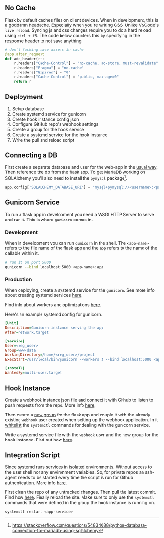 ## No Cache

Flask by default caches files on client devices. When in development, this is a goddamn headache. Especially when you're writing CSS. Unlike VSCode's `live reload`. Syncing js and css changes require you to do a hard reload using `ctrl + f5`. The code below counters this by specifying in the response header to not save anything.

``` python
# don't fucking save assets in cache
@app.after_request
def add_header(r):
    r.headers["Cache-Control"] = "no-cache, no-store, must-revalidate"
    r.headers["Pragma"] = "no-cache"
    r.headers["Expires"] = "0"
    r.headers["Cache-Control"] = "public, max-age=0"
    return r
```

## Deployment

1. Setup database
2. Create systemd service for gunicorn
3. Create hook instance config json
4. Configure GitHub repo's webhook settings
5. Create a group for the hook service
6. Create a systemd service for the hook instance
7. Write the pull and reload script

## Connecting a DB

First create a separate database and user for the web-app in the [usual way](/general/database#creating). Then reference the db from the flask app. To get MariaDB working on SQLAlchemy you'll also need to install the `pymysql` package[^2].

``` python
app.config['SQLALCHEMY_DATABASE_URI'] = "mysql+pymysql://<username>:<password>@localhost/<app-db-name>?charset=utf8mb4"
```

## Gunicorn Service

To run a flask app in development you need a WSGI HTTP Server to serve and run it. This is where `gunicorn` comes in. 

### Development

When in development you can run `gunicorn` in the shell. The `<app-name>` refers to the file name of the flask app and the `app` refers to the name of the callable within it.

``` bash
# run it on port 5000
gunicorn --bind localhost:5000 <app-name>:app
```

### Production

When deploying, create a systemd service for the `gunicorn`. See more info about creating systemd services [here](/general/systemd/#service-files). 

Find info about workers and optimizations [here](https://medium.com/building-the-system/gunicorn-3-means-of-concurrency-efbb547674b7).

Here's an example systemd config for gunicorn.

``` ini
[Unit]
Description=Gunicorn instance serving the app
After=network.target

[Service]
User=<reg_user>
Group=www-data
WorkingDirectory=/home/<reg_user>/project
ExecStart=/usr/local/bin/gunicorn --workers 3 --bind localhost:5000 <app-name>:app

[Install]
WantedBy=multi-user.target
```

## Hook Instance

Create a webhook instance json file and connect it with Github to listen to push requests from the repo. More info [here](/applications/webhook/#setup).

Then create a [new group](/general/global/#groups) for the flask app and couple it with the already existing `webhook` user created when setting up the webhook application. In it [whitelist](/general/global/#whitelisting) the `systemctl` commands for dealing with the gunicorn service.

Write a systemd service file with the `webhook` user and the new group for the hook instance. Find out how [here](/applications/webhook/#systemd-service).

## Integration Script

Since systemd runs services in isolated environments. Without access to the user shell nor any environment variables. So, for private repos an ssh-agent needs to be started every time the script is run for Github authentication. More info [here](/general/git/#automated-deployment).

First clean the repo of any untracked changes. Then pull the latest commit. Find how [here](/general/git/#userful-commands). Finally reload the site. Make sure to only use the `systemctl` commands that were defined in the group the hook instance is running on. 

``` bash
systemctl restart <app-service>
```

[^1]: https://phoenixnap.com/kb/how-to-create-mariadb-user-grant-privileges
[^2]: https://stackoverflow.com/questions/54834088/python-database-connection-for-mariadb-using-sqlalchemy
